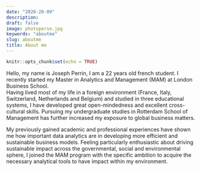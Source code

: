 ```yaml
---
date: "2020-20-09"
description: 
draft: false
image: photoperso.jpg
keywords: "aboutme"
slug: aboutme
title: About me
---
```


```r
knitr::opts_chunk$set(echo = TRUE)
```


Hello, my name is Joseph Perrin, I am a 22 years old french student. I recently started my Master in Analytics and Management (MAM) at London Business School.  
Having lived most of my life in a foreign environment (France, Italy, Switzerland, Netherlands and Belgium) and studied in three educational systems, I have developed great open-mindedness and excellent cross-cultural skills. Pursuing my undergraduate studies in Rotterdam School of Management has further increased my exposure to global business matters.

My previously gained academic and professional experiences have shown me how important data analytics are in developing more efficient and sustainable business models. Feeling particularly enthusiastic about driving sustainable impact across the governmental, social and environmental sphere, I joined the MAM program with the specific ambition to acquire the necessary analytical tools to have impact within my environment.
